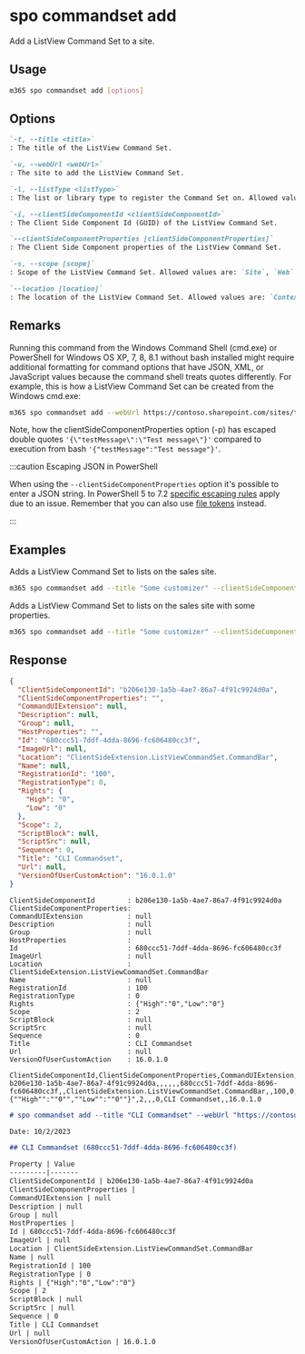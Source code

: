 
# spo commandset add

Add a ListView Command Set to a site.

## Usage

```sh
m365 spo commandset add [options]
```

## Options

```md definition-list
`-t, --title <title>`
: The title of the ListView Command Set.

`-u, --webUrl <webUrl>`
: The site to add the ListView Command Set.

`-l, --listType <listType>`
: The list or library type to register the Command Set on. Allowed values are: `List`, `Library` or `SitePages`.

`-i, --clientSideComponentId <clientSideComponentId>`
: The Client Side Component Id (GUID) of the ListView Command Set.

`--clientSideComponentProperties [clientSideComponentProperties]`
: The Client Side Component properties of the ListView Command Set.

`-s, --scope [scope]`
: Scope of the ListView Command Set. Allowed values are: `Site`, `Web`. Defaults to `Web`.

`--location [location]`
: The location of the ListView Command Set. Allowed values are: `ContextMenu`, `CommandBar` or `Both`. Defaults to `CommandBar`.
```

<Global />

## Remarks

Running this command from the Windows Command Shell (cmd.exe) or PowerShell for Windows OS XP, 7, 8, 8.1 without bash installed might require additional formatting for command options that have JSON, XML, or JavaScript values because the command shell treats quotes differently. For example, this is how a ListView Command Set can be created from the Windows cmd.exe:

```sh
m365 spo commandset add --webUrl https://contoso.sharepoint.com/sites/test --title "CLI Commandset" --location "ContextMenu" --listType "List" --clientSideComponentId b41916e7-e69d-467f-b37f-ff8ecf8f99f2 --clientSideComponentProperties '{\"testMessage\":\"Test message\"}'
```

Note, how the clientSideComponentProperties option (-p) has escaped double quotes `'{\"testMessage\":\"Test message\"}'` compared to execution from bash `'{"testMessage":"Test message"}'`.

:::caution Escaping JSON in PowerShell

When using the `--clientSideComponentProperties` option it's possible to enter a JSON string. In PowerShell 5 to 7.2 [specific escaping rules](./../../../user-guide/using-cli.mdx#escaping-double-quotes-in-powershell) apply due to an issue. Remember that you can also use [file tokens](./../../../user-guide/using-cli.mdx#passing-complex-content-into-cli-options) instead.

:::

## Examples

Adds a ListView Command Set to lists on the sales site.

```sh
m365 spo commandset add --title "Some customizer" --clientSideComponentId 799883f5-7962-4384-a10a-105adaec6ffc --listType List --webUrl https://contoso.sharepoint.com/sites/sales
```

Adds a ListView Command Set to lists on the sales site with some properties.

```sh
m365 spo commandset add --title "Some customizer" --clientSideComponentId 799883f5-7962-4384-a10a-105adaec6ffc --clientSideComponentProperties '{ "someProperty": "Some value" }' --listType List --webUrl https://contoso.sharepoint.com/sites/sales
```

## Response

<Tabs>
  <TabItem value="JSON">

  ```json
  {
    "ClientSideComponentId": "b206e130-1a5b-4ae7-86a7-4f91c9924d0a",
    "ClientSideComponentProperties": "",
    "CommandUIExtension": null,
    "Description": null,
    "Group": null,
    "HostProperties": "",
    "Id": "680ccc51-7ddf-4dda-8696-fc606480cc3f",
    "ImageUrl": null,
    "Location": "ClientSideExtension.ListViewCommandSet.CommandBar",
    "Name": null,
    "RegistrationId": "100",
    "RegistrationType": 0,
    "Rights": {
      "High": "0",
      "Low": "0"
    },
    "Scope": 2,
    "ScriptBlock": null,
    "ScriptSrc": null,
    "Sequence": 0,
    "Title": "CLI Commandset",
    "Url": null,
    "VersionOfUserCustomAction": "16.0.1.0"
  }
  ```

  </TabItem>
  <TabItem value="Text">

  ```text
  ClientSideComponentId        : b206e130-1a5b-4ae7-86a7-4f91c9924d0a
  ClientSideComponentProperties:
  CommandUIExtension           : null
  Description                  : null
  Group                        : null
  HostProperties               :
  Id                           : 680ccc51-7ddf-4dda-8696-fc606480cc3f
  ImageUrl                     : null
  Location                     : ClientSideExtension.ListViewCommandSet.CommandBar
  Name                         : null
  RegistrationId               : 100
  RegistrationType             : 0
  Rights                       : {"High":"0","Low":"0"}
  Scope                        : 2
  ScriptBlock                  : null
  ScriptSrc                    : null
  Sequence                     : 0
  Title                        : CLI Commandset
  Url                          : null
  VersionOfUserCustomAction    : 16.0.1.0
  ```

  </TabItem>
  <TabItem value="CSV">

  ```csv
  ClientSideComponentId,ClientSideComponentProperties,CommandUIExtension,Description,Group,HostProperties,Id,ImageUrl,Location,Name,RegistrationId,RegistrationType,Rights,Scope,ScriptBlock,ScriptSrc,Sequence,Title,Url,VersionOfUserCustomAction
  b206e130-1a5b-4ae7-86a7-4f91c9924d0a,,,,,,680ccc51-7ddf-4dda-8696-fc606480cc3f,,ClientSideExtension.ListViewCommandSet.CommandBar,,100,0,"{""High"":""0"",""Low"":""0""}",2,,,0,CLI Commandset,,16.0.1.0
  ```

  </TabItem>
  <TabItem value="Markdown">

  ```md
  # spo commandset add --title "CLI Commandset" --webUrl "https://contoso.sharepoint.com" --clientSideComponentId "b206e130-1a5b-4ae7-86a7-4f91c9924d0a" --listType "List" --scope "Site"

  Date: 10/2/2023

  ## CLI Commandset (680ccc51-7ddf-4dda-8696-fc606480cc3f)

  Property | Value
  ---------|-------
  ClientSideComponentId | b206e130-1a5b-4ae7-86a7-4f91c9924d0a
  ClientSideComponentProperties |
  CommandUIExtension | null
  Description | null
  Group | null
  HostProperties |
  Id | 680ccc51-7ddf-4dda-8696-fc606480cc3f
  ImageUrl | null
  Location | ClientSideExtension.ListViewCommandSet.CommandBar
  Name | null
  RegistrationId | 100
  RegistrationType | 0
  Rights | {"High":"0","Low":"0"}
  Scope | 2
  ScriptBlock | null
  ScriptSrc | null
  Sequence | 0
  Title | CLI Commandset
  Url | null
  VersionOfUserCustomAction | 16.0.1.0
  ```

  </TabItem>
</Tabs>

